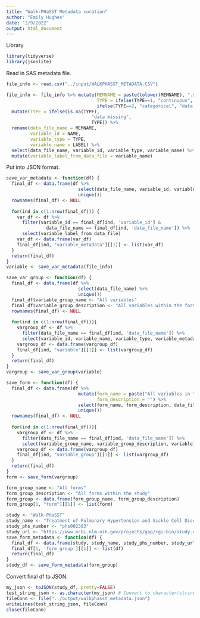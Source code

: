 ```yaml
---
title: "Walk-PHaSST Metadata curation"
author: "Emily Hughes"
date: "2/9/2022"
output: html_document
---
```


Library
```r
library(tidyverse)
library(jsonlite)
```

Read in SAS metadata file.
```r
file_info <- read.csv("../input/WALKPHASST_METADATA.CSV")

file_info <- file_info %>% mutate(MEMNAME = paste(tolower(MEMNAME), ".sas7bdat", sep=''),
                                  TYPE = ifelse(TYPE==1, "continuous",
                                  ifelse(TYPE==2, "categorical", "data missing"))) %>%
  mutate(TYPE = ifelse(is.na(TYPE), 
                                "data missing", 
                                TYPE)) %>%
  rename(data_file_name = MEMNAME,
         variable_id = NAME,
         variable_type = TYPE,
         variable_name = LABEL) %>%
  select(data_file_name, variable_id, variable_type, variable_name) %>%
  mutate(variable_label_from_data_file = variable_name)
```

Put into JSON format.
```r
save_var_metadata <- function(df) {
  final_df <- data.frame(df %>%
                           select(data_file_name, variable_id, variable_name, variable_type) %>%
                           unique())
  rownames(final_df) <- NULL
  
  for(ind in c(1:nrow(final_df))) {
    var_df <- df %>%
      filter(variable_id == final_df[ind, 'variable_id'] &
               data_file_name == final_df[ind, 'data_file_name']) %>%
      select(variable_label_from_data_file)
    var_df <- data.frame(var_df)
    final_df[ind, "variable_metadata"][[1]] <- list(var_df)
  }
  return(final_df)
}
variable <- save_var_metadata(file_info)

save_var_group <- function(df) {
  final_df <- data.frame(df %>% 
                           select(data_file_name) %>%
                           unique())
  final_df$variable_group_name <- "All variables"
  final_df$variable_group_description <- "All variables within the form"
  rownames(final_df) <- NULL
  
  for(ind in c(1:nrow(final_df))){
    vargroup_df <- df %>%
      filter(data_file_name == final_df[ind, 'data_file_name']) %>%
      select(variable_id, variable_name, variable_type, variable_metadata)
    vargroup_df <- data.frame(vargroup_df)
    final_df[ind, "variable"][[1]] <- list(vargroup_df)
  }
  return(final_df)
}
vargroup <- save_var_group(variable)

save_form <- function(df) {
  final_df <- data.frame(df %>% 
                           mutate(form_name = paste("All variables in ", data_file_name, sep=''),
                                  form_description = '') %>%
                           select(form_name, form_description, data_file_name) %>%
                           unique())
  rownames(final_df) <- NULL
  
  for(ind in c(1:nrow(final_df))){
    vargroup_df <- df %>%
      filter(data_file_name == final_df[ind, 'data_file_name']) %>%
      select(variable_group_name, variable_group_description, variable)
    vargroup_df <- data.frame(vargroup_df)
    final_df[ind, "variable_group"][[1]] <- list(vargroup_df)
  }
  return(final_df)
}
form <- save_form(vargroup)

form_group_name <- "All forms"
form_group_description <- "All forms within the study"
form_group <- data.frame(form_group_name, form_group_description)
form_group[1, "form"][[1]] <- list(form)

study <- "Walk-PHaSST"
study_name <- "Treatment of Pulmonary Hypertension and Sickle Cell Disease with Sildenafil Therapy (Walk-PHaSST)"
study_phs_number <- "phs002383"
study_url <- "https://www.ncbi.nlm.nih.gov/projects/gap/cgi-bin/study.cgi?study_id=phs002383.v1.p1"
save_form_metadata <- function(df) {
  final_df <- data.frame(study, study_name, study_phs_number, study_url)
  final_df[1, 'form_group'][[1]] <- list(df)
  return(final_df)
}
study_df <- save_form_metadata(form_group)
```

Convert final df to JSON.
```r
my_json <- toJSON(study_df, pretty=FALSE)
test_string_json <- as.character(my_json) # Convert to character/string
fileConn <- file("../output/walkphasst_metadata.json")
writeLines(test_string_json, fileConn)
close(fileConn)
```